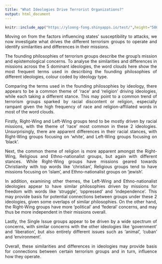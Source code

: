 ```yaml
---
title: "What Ideologies Drive Terrorist Organizations?"
output: html_document
---
```

<style>
body {
text-align: justify}
</style>

```r
knitr::include_app("https://yloong-fong.shinyapps.io/test/",height="500px")
```

Moving on from the factors influencing states' susceptibility to attacks, we now investigate what drives the different terrorism groups to operate and identify similarities and differences in their missions. 

The founding philosophies of terrorism groups describe the group's mission and epistemological concerns. To analyse the similarities and differences in missions across the 5 dominant ideologies, the word clouds here show the most frequent terms used in describing the founding philosophies of different ideologies, colour coded by ideology type.

Comparing the terms used in the founding philosophies by ideology, there appears to be a common theme of  'race' and 'religion' driving ideologies, while each taking a different stance. This may point to a common trend of terrorism groups sparked by racial discontent or religion, especially rampant given the high frequency of race and religion-affiliated words in most of the word clouds. 

Firstly, Right-Wing and Left-Wing groups tend to be mostly driven by racial missions, with the theme of 'race' most common in these 2 ideologies. Unsurprisingly, there are apparent differences in their racial stances, with Right-Wing groups focusing on 'white', and Left-Wing groups focusing on 'black'.

Next, the common theme of religion is more apparent amongst the Right-Wing, Religious and Ethno-nationalist groups, but again with different stances. While Right-Wing groups have missions geared towards Christianity with top words like 'christian', Religious groups tend to have missions focusing on 'islam', and Ethno-nationalist groups on 'jewish'.

In addition, examining other themes, the Left-Wing and Ethno-nationalist ideologies appear to have similar philosophies driven by missions for freedom with words like 'struggle', 'oppressed' and 'independence'. This may provide basis for potential connections between groups under these 2 ideologies, given some overlaps of similar philosophies. On the other hand, the Right-Wing groups have more 'political' and 'federal' concerns, and may thus be more independent in their missions overall.

Lastly, the Single Issue groups appear to be driven by a wide spectrum of concerns, with similar concerns with the other ideologies like 'government' and 'liberation', but also entirely different issues such as 'animal', 'cuban' and 'environment'.

Overall, these similarities and differences in ideologies may provide basis for connections between certain terrorism groups and in turn, influence how they operate.
